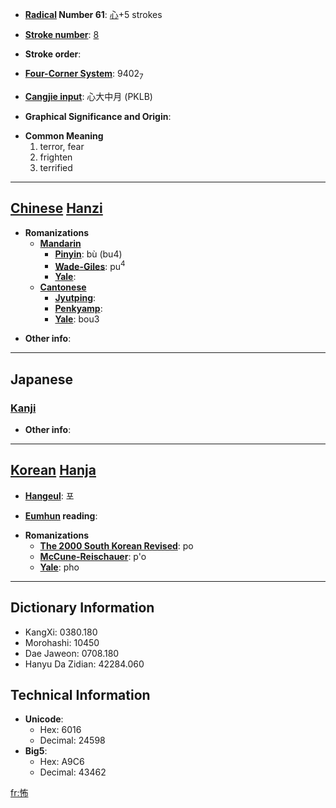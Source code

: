 * '''[[Wiktionary:Chinese radical index| Radical]] Number 61''': [[Wiktionary:Chinese radical index 心|心]]+5 strokes

* '''[[Wiktionary:Chinese total strokes index|Stroke number]]''': [[Wiktionary:Chinese total strokes index 8|8]]

* '''Stroke order''': 

* '''[[Wiktionary:Chinese four corner index|Four-Corner System]]''': 9402<sub>7</sub>

* '''[[Wiktionary:Chinese Cangjie index|Cangjie input]]''': 心大中月 (PKLB)

* '''Graphical Significance and Origin''': 

* '''Common Meaning'''
*#terror, fear
*# frighten
*# terrified


----

== [[Chinese]] [[Hanzi]] ==

* '''Romanizations'''
** '''[[Mandarin]]'''
*** '''[[Pinyin]]''': bù (bu4)
*** '''[[Wade-Giles]]''': pu<sup>4</sup>
*** '''[[Yale]]''': 
** '''[[Cantonese]]'''
*** '''[[Jyutping]]''':
*** '''[[Penkyamp]]''': 
*** '''[[Yale]]''': bou3

* '''Other info''': 

----

==Japanese==
===[[Kanji]]===
{{kanji|on readings=[[ふ]] (fu), [[ほ]] (ho)
|kun readings=[[こわい]] (kowai), [[おそれる]] (osoreru), [[おじる]] (ojiru)
}}

* '''Other info''':  

----

== [[Korean]] [[Hanja]] ==

* '''[[Hangeul]]''': 포

* '''[[Eumhun]] reading''': 

* '''Romanizations'''
** '''[[The 2000 South Korean Revised Romanization|The 2000 South Korean Revised]]''': po
** '''[[McCune-Reischauer]]''': p'o
** '''[[Yale]]''': pho

----

== Dictionary Information ==

* KangXi: 0380.180
* Morohashi: 10450
* Dae Jaweon: 0708.180
* Hanyu Da Zidian: 42284.060

== Technical Information ==

* '''Unicode''':
** Hex: 6016
** Decimal: 24598
* '''Big5''':
** Hex: A9C6
** Decimal: 43462

[[fr:怖]]
